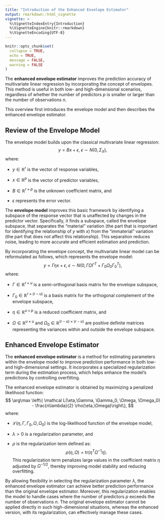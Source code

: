 ```yaml
---
title: "Introduction of the Enhanced Envelope Estimator"
output: rmarkdown::html_vignette
vignette: >
  %\VignetteIndexEntry{Introduction}
  %\VignetteEngine{knitr::rmarkdown}
  %\VignetteEncoding{UTF-8}
---
```


```r
knitr::opts_chunk$set(
  collapse = TRUE,
  echo = TRUE,
  message = FALSE,
  warning = FALSE
)
```

The **enhanced envelope estimator** improves the prediction accuracy of multivariate linear regression by incorporating the concept of envelopes. This method is useful in both low- and high-dimensional scenarios, regardless of whether the number of predictors $p$ is smaller or larger than the number of observations $n$.

This overview first introduces the envelope model and then describes the enhanced envelope estimator.

## Review of the Envelope Model

The envelope model builds upon the classical multivariate linear regression:
$$
  y = Bx + \epsilon, ~ \epsilon \sim N(0,\Sigma_X),
$$
where:

* $y\in\mathbb R^r$ is the vector of response variables,

* $x\in\mathbb R^p$ is the vector of predictor variables,

* $B\in\mathbb R^{r\times p}$ is the unknown coefficient matrix, and

* $\epsilon$ represents the error vector.  

The **envelope model** improves this basic framework by identifying a subspace of the response vector that is unaffected by changes in the predictor vector. Specifically, it finds a subspace, called the envelope subspace, that separates the "material" variation (the part that is important for identifying the relationship of $y$ with $x$) from the "immaterial" variation (the part that does not affect this relationship). This separation reduces noise, leading to more accurate and efficient estimation and prediction.

By incorporating the envelope concept, the multivariate linear model can be reformulated as follows, which represents the envelope model:
$$
  y = \Gamma \eta x + \epsilon, ~ \epsilon \sim N(0,\Gamma\Omega\Gamma^T + \Gamma_0\Omega_0\Gamma_0^T),
$$
where:

* $\Gamma \in \mathbb{R}^{r \times u}$ is a semi-orthogonal basis matrix for the envelope subspace,

* $\Gamma_0 \in \mathbb{R}^{r \times (r-u)}$ is a basis matrix for the orthogonal complement of the envelope subspace,

* $\eta \in \mathbb{R}^{u \times p}$ is a reduced coefficient matrix, and

* $\Omega \in \mathbb R^{u\times u}$ and $\Omega_0 \in \mathbb R^{(r-u)\times (r-u)}$ are positive definite matrices representing the variances within and outside the envelope subspace.

## Enhanced Envelope Estimator
The **enhanced envelope estimator** is a method for estimating parameters within the envelope model to improve prediction performance in both low- and high-dimensional settings. It incorporates a specialized regularization term during the estimation process, which helps enhance the model's predictions by controlling overfitting.



The enhanced envelope estimator is obtained by maximizing a penalized likelihood function:
$$
\arg\max \left\{ \mathcal L(\eta,\Gamma, \Gamma_0, \Omega, \Omega_0) - \frac{n\lambda}{2} \rho(\eta,\Omega)\right\},
$$
where:

* $\mathcal L(\eta,\Gamma, \Gamma_0, \Omega, \Omega_0)$ is the log-likelihood function of the envelope model,

* $\lambda>0$ is a regularization parameter, and

* $\rho$ is the regularization term defined as:
$$
\rho(\eta, \Omega) = \text{tr} (\eta^T\Omega^{-1}\eta).
$$
This regularization term penalizes large values in the coefficient matrix $\eta$ adjusted by $\Omega^{-1/2}$, thereby improving model stability and reducing overfitting.

By allowing flexibility in selecting the regularization parameter $\lambda$, the enhanced envelope estimator can achieve better prediction performance than the original envelope estimator. Moreover, this regularization enables the model to handle cases where the number of predictors $p$ exceeds the number of observations $n$. The original envelope estimator cannot be applied directly in such high-dimensional situations, whereas the enhanced version, with its regularization, can effectively manage these cases.
